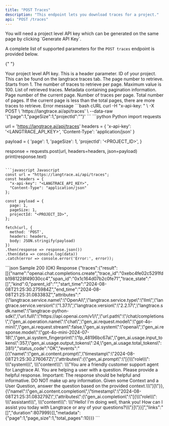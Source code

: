 ```yaml
---
title: "POST Traces"
description: "This endpoint lets you download traces for a project."
api: "POST /traces"
---
```


<Note>
  You will need a project level API key which can be generated on the same page
  by clicking `Generate API Key`.
</Note>

A complete list of supported parameters for the `POST traces` endpoint is provided below.

{" "}

<ParamField query="x-api-key" type="string" required>
  Your project level API key. This is a header parameter.
</ParamField>
<ParamField query="projectId" type="string" required>
  ID of your project. This can be found on the langtrace traces tab.
</ParamField>
<ParamField query="page" type="integer" required>
  The page number to retrieve. Starts from 1.
</ParamField>
<ParamField query="pageSize" type="integer" required>
  The number of traces to retrieve per page. Maximum value is 100.
</ParamField>

<Accordion title="200 (OK) Response Object Schema" defaultOpen="false">
  <ResponseField name="traces" type="object">
    <Expandable title="Traces object properties" defaultOpen="false">
      <ResponseField name="result" type="array">
        List of retrieved traces.
      </ResponseField>
      <ResponseField name="metadata" type="object">
        Metadata containing pagination information.
        <Expandable title="Metadata object properties" defaultOpen="false">
          <ResponseField name="page" type="integer">
            Page number of the current page.
          </ResponseField>
          <ResponseField name="page_size" type="integer">
            Number of traces per page.
          </ResponseField>
          <ResponseField name="total_pages" type="integer">
            Total number of pages. If the current page is less than the total
            pages, there are more traces to retrieve.
          </ResponseField>
        </Expandable>
      </ResponseField>
    </Expandable>
  </ResponseField>
</Accordion>
<Accordion title="Error Response Object Schema">
  <ResponseField name="error" type="object">
    <Expandable title="Error Object Properties" defaultOpen="false">
      <ResponseField name="message" type="string" required>
        Error message
      </ResponseField>
    </Expandable>
  </ResponseField>
</Accordion>

<RequestExample>
```bash cURL
curl -H "x-api-key: <LANGTRACE_API_KEY>" \
     -X POST \
     'https://langtrace.ai/api/traces' \
     --data-raw '{"page":1,"pageSize":1,"projectId":"<PROJECT_ID>"}'
```
```python Python
import requests

url = 'https://langtrace.ai/api/traces'
headers = {
'x-api-key': '<LANGTRACE_API_KEY>',
'Content-Type': 'application/json'
}

payload = {
'page': 1,
'pageSize': 1,
'projectId': '<PROJECT_ID>',
}

response = requests.post(url, headers=headers, json=payload)
print(response.text)

````

```javascript Javascript
const url = "https://langtrace.ai/api/traces";
const headers = {
  "x-api-key": "<LANGTRACE_API_KEY>",
  "Content-Type": "application/json"
};

const payload = {
  page: 1,
  pageSize: 1,
  projectId: "<PROJECT_ID>",
};

fetch(url, {
  method: 'POST',
  headers: headers,
  body: JSON.stringify(payload)
})
.then(response => response.json())
.then(data => console.log(data))
.catch(error => console.error('Error:', error));

````

</RequestExample>

<ResponseExample>
```json Sample 200 (OK) Response
{"traces":{"result":[[{"name":"openai.chat.completions.create","trace_id":"0xebc4fe02c5291fdb1981228f49030cc4","span_id":"0x1c164d07b2c0fe71","trace_state":"[]","kind":0,"parent_id":"","start_time":"2024-08-08T21:25:30.275984Z","end_time":"2024-08-08T21:25:31.083383Z","attributes":"{\"langtrace.service.name\":\"OpenAI\",\"langtrace.service.type\":\"llm\",\"langtrace.service.version\":\"1.37.1\",\"langtrace.version\":\"2.2.17\",\"langtrace.sdk.name\":\"langtrace-python-sdk\",\"url.full\":\"https://api.openai.com/v1/\",\"url.path\":\"/chat/completions\",\"gen_ai.operation.name\":\"chat\",\"gen_ai.request.model\":\"gpt-4o-mini\",\"gen_ai.request.stream\":false,\"gen_ai.system\":\"openai\",\"gen_ai.response.model\":\"gpt-4o-mini-2024-07-18\",\"gen_ai.system_fingerprint\":\"fp_48196bc67a\",\"gen_ai.usage.input_tokens\":357,\"gen_ai.usage.output_tokens\":24,\"gen_ai.usage.total_tokens\":381}","status_code":"OK","events":"[{\"name\":\"gen_ai.content.prompt\",\"timestamp\":\"2024-08-08T21:25:30.276067Z\",\"attributes\":{\"gen_ai.prompt\":\"[{\\\"role\\\": \\\"system\\\", \\\"content\\\": \\\"You are a friendly customer support agent for Langtrace AI. You are helping a user with a question. Please provide a helpful response. Important: The response should be helpful and informative. DO NOT make up any information. Given some Context and a User Question, answer the question based on the provided context.\\\"}]\"}},{\"name\":\"gen_ai.content.completion\",\"timestamp\":\"2024-08-08T21:25:31.083279Z\",\"attributes\":{\"gen_ai.completion\":\"[{\\\"role\\\": \\\"assistant\\\", \\\"content\\\": \\\"Hello! I'm doing well, thank you! How can I assist you today with Langtrace or any of your questions?\\\"}]\"}}]","links":"[]","duration":807999}]],"metadata":{"page":1,"page_size":1,"total_pages":10}}}
```
</ResponseExample>

